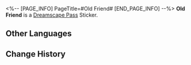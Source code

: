 <%-- [PAGE_INFO]
PageTitle=#Old Friend#
[END_PAGE_INFO] --%>
{{Stub|Location information}}
{{Item Infobox
|id          = 223807
|image       = Dreamscape Pass Sticker Old Friend.png
|type        = Dreamscape Pass Sticker
|type2       = The Last Tycoon Stickers
|invCategory = 
|rarity      = 4
|effect      = 
|description = Digital stickers that can be used to decorate the pages of the Dreamtour Handbook. They come in many different styles.
|source1     = [[Investigate the statue next to the Watchmaker]]
}}
{{Description|Even if it's imaginary, it is an unshakable loyalty.}}
'''Old Friend''' is a [[Dreamscape Pass]] Sticker.

==Other Languages==
{{Other Languages
|en   = Old Friend
|zhs  = 旧友
|zht  = 舊友
|ja   = 旧友
|ko   = 옛 친구
|es   = Viejo amigo
|fr   = Vieil ami
|ru   = Старый друг
|th   = เพื่อนเก่า
|vi   = Bạn Cũ
|de   = Alte Freunde
|id   = Teman Lama
|pt   = Velho Amigo
}}

==Change History==
{{Change History|2.2}}